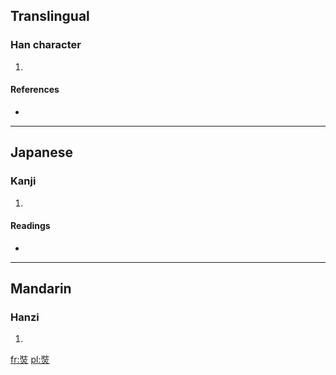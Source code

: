 ==Translingual==

===Han character===
{{Han char|rn=86|rad=火|as=07|sn=11|four=2480<sub>9</sub>|canj=女土火 (VGF)}}

# {{defn|Han|sort=火07}}

====References====
* {{Han ref|kx=0673.020|dkj=19078|dj=1081.060|hdz=32206.080|uh=710B|ud=28939|bh=D659|bd=54873}}

----

==Japanese==

===Kanji===
{{ja-kanji|grade=|rs=火07}}

# {{defn|Japanese|sort=火07}}

====Readings====
* {{ja-readings|on=[[そう]] (sō), [[しょう]] (shō)|kun=}}

----

==Mandarin==

===Hanzi===
{{cmn-hanzi|pin=[[zhuàng]] ([[zhuang4]])|wg=chuang<sup>4</sup>}}

# {{defn|Mandarin|sort=火07}}

[[fr:焋]]
[[pl:焋]]